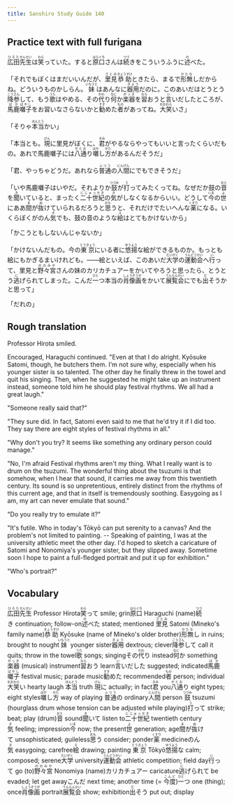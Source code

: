 ```yaml
---
title: Sanshiro Study Guide 140
---
```


## Practice text with full furigana

<p>
<ruby><rb>広田</rb><rt>ひろた</rt></ruby><ruby><rb>先生</rb><rt>せんせい</rt></ruby>は<ruby><rb>笑</rb><rt>わら</rt></ruby>っていた。すると<ruby><rb>原口</rb><rt>はらぐち</rt></ruby>さんは<ruby><rb>続</rb><rt>つづ</rt></ruby>きをこういうふうに<ruby><rb>述</rb><rt>の</rt></ruby>べた。
</p>

<p>
「それでもぼくはまだいいんだが、<ruby><rb>里見</rb><rt>さとみ</rt></ruby><ruby><rb>恭助</rb><rt>きょうすけ</rt></ruby>ときたら、まるで<ruby><rb>形無</rb><rt>かたな</rt></ruby>しだからね。どういうものかしらん。<ruby><rb>妹</rb><rt>いもうと</rt></ruby>はあんなに<ruby><rb>器用</rb><rt>きよう</rt></ruby>だのに。このあいだはとうとう<ruby><rb>降参</rb><rt>こうさん</rt></ruby>して、もう<ruby><rb>歌</rb><rt>うた</rt></ruby>はやめる、その<ruby><rb>代</rb><rt>かわ</rt></ruby>り<ruby><rb>何</rb><rt>なに</rt></ruby>か<ruby><rb>楽器</rb><rt>がっき</rt></ruby>を<ruby><rb>習</rb><rt>なら</rt></ruby>おうと<ruby><rb>言</rb><rt>い</rt></ruby>いだしたところが、<ruby><rb>馬鹿</rb><rt>ばか</rt></ruby><ruby><rb>囃子</rb><rt>ばやし</rt></ruby>をお習いなさらないかと<ruby><rb>勧</rb><rt>すす</rt></ruby>めた<ruby><rb>者</rb><rt>もの</rt></ruby>があってね。<ruby><rb>大笑</rb><rt>おおわら</rt></ruby>いさ」
</p>

<p>
「そりゃ<ruby><rb>本当</rb><rt>ほんとう</rt></ruby>かい」
</p>

<p>
「本当とも。<ruby><rb>現</rb><rt>げん</rt></ruby>に里見がぼくに、<ruby><rb>君</rb><rt>きみ</rt></ruby>がやるならやってもいいと言ったくらいだもの。あれで馬鹿囃子には<ruby><rb>八通</rb><rt>やとお</rt></ruby>り<ruby><rb>囃</rb><rt>はや</rt></ruby>し<ruby><rb>方</rb><rt>かた</rt></ruby>があるんだそうだ」
</p>

<p>
「君、やっちゃどうだ。あれなら<ruby><rb>普通</rb><rt>ふつう</rt></ruby>の<ruby><rb>人間</rb><rt>にんげん</rt></ruby>にでもできそうだ」
</p>

<p>
「いや馬鹿囃子はいやだ。それよりか<ruby><rb>鼓</rb><rt>つづみ</rt></ruby>が<ruby><rb>打</rb><rt>う</rt></ruby>ってみたくってね。なぜだか鼓の<ruby><rb>音</rb><rt>おと</rt></ruby>を<ruby><rb>聞</rb><rt>き</rt></ruby>いていると、まったく<ruby><rb>二十世紀</rb><rt>にじゅっせき</rt></ruby>の<ruby><rb>気</rb><rt>き</rt></ruby>がしなくなるからいい。どうして<ruby><rb>今</rb><rt>いま</rt></ruby>の<ruby><rb>世</rb><rt>よ</rt></ruby>にああ<ruby><rb>間</rb><rt>ま</rt></ruby>が<ruby><rb>抜</rb><rt>ぬ</rt></ruby>けていられるだろうと<ruby><rb>思</rb><rt>おも</rt></ruby>うと、それだけでたいへんな<ruby><rb>薬</rb><rt>くすり</rt></ruby>になる。いくらぼくがのん<ruby><rb>気</rb><rt>き</rt></ruby>でも、鼓の音のような<ruby><rb>絵</rb><rt>え</rt></ruby>はとてもかけないから」
</p>

<p>「かこうともしないんじゃないか」</p>
<p>
「かけないんだもの。今の<ruby><rb>東京</rb><rt>とうきょう</rt></ruby>にいる者に<ruby><rb>悠揚</rb><rt>ゆうよう</rt></ruby>な絵ができるものか。もっとも絵にもかぎるまいけれども。――絵といえば、このあいだ<ruby><rb>大学</rb><rt>だいがく</rt></ruby>の<ruby><rb>運動会</rb><rt>うんどうかい</rt></ruby>へ<ruby><rb>行</rb><rt>い</rt></ruby>って、里見と<ruby><rb>野々宮</rb><rt>ののみや</rt></ruby>さんの妹のカリカチュアーをかいてやろうと思ったら、とうとう<ruby><rb>逃</rb><rt>に</rt></ruby>げられてしまった。こんだ<ruby><rb>一</rb><rt>ひと</rt></ruby>つ本当の<ruby><rb>肖像画</rb><rt>しょうぞうが</rt></ruby>をかいて<ruby><rb>展覧会</rb><rt>てんらんかい</rt></ruby>にでも<ruby><rb>出</rb><rt>だ</rt></ruby>そうかと思って」
</p>

<p>「だれの」</p>

## Rough translation

Professor Hirota smiled.

Encouraged, Haraguchi continued. "Even at that I do alright. Kyōsuke Satomi, though, he butchers them. I'm not sure why, especially when his younger sister is so talented. The other day he finally threw in the towel and quit his singing. Then, when he suggested he might take up an instrument instead, someone told him he should play festival rhythms. We all had a great laugh."

"Someone really said that?"

"They sure did. In fact, Satomi even said to me that he'd try it if I did too. They say there are eight styles of festival rhythms in all."

"Why don't you try? It seems like something any ordinary person could manage." 

"No, I'm afraid Festival rhythms aren't my thing. What I really want is to drum on the tsuzumi. The wonderful thing about the tsuzumi is that somehow, when I hear that sound, it carries me away from this twentieth century. Its sound is so unpretentious, entirely distinct from the rhythms of this current age, and that in itself is tremendously soothing. Easygoing as I am, my art can never emulate that sound."

"Do you really try to emulate it?"

"It's futile. Who in today's Tōkyō can put serenity to a canvas? And the problem's not limited to painting. -- Speaking of painting, I was at the university athletic meet the other day. I'd hoped to sketch a caricature of Satomi and Nonomiya's younger sister, but they slipped away. Sometime soon I hope to paint a full-fledged portrait and put it up for exhibition."

"Who's portrait?"  


## Vocabulary

<p>
<span class="vocabstudy"><ruby><rb>広田</rb><rt>ひろた</rt></ruby><ruby><rb>先生</rb><rt>せんせい</rt></ruby>&nbsp;Professor Hirota</span><span class="vocabstudy"><ruby><rb>笑</rb><rt>わら</rt></ruby>って&nbsp;smile; grin</span><span class="vocabstudy"><ruby><rb>原口</rb><rt>はらぐち</rt></ruby>&nbsp;Haraguchi (name)</span><span class="vocabstudy"><ruby><rb>続</rb><rt>つづ</rt></ruby>き&nbsp;continuation; follow-on</span><span class="vocabstudy"><ruby><rb>述</rb><rt>の</rt></ruby>べた&nbsp;stated; mentioned</span>
<span class="vocabstudy"><ruby><rb>里見</rb><rt>さとみ</rt></ruby>&nbsp;Satomi (Mineko's family name)</span><span class="vocabstudy"><ruby><rb>恭助</rb><rt>きょうすけ</rt></ruby>&nbsp;Kyōsuke (name of Mineko's older brother)</span><span class="vocabstudy"><ruby><rb>形無</rb><rt>かたな</rt></ruby>し&nbsp;in ruins; brought to nought</span><span class="vocabstudy"><ruby><rb>妹</rb><rt>いもうと</rt></ruby>&nbsp;younger sister</span><span class="vocabstudy"><ruby><rb>器用</rb><rt>きよう</rt></ruby>&nbsp;dextrous; clever</span><span class="vocabstudy"><ruby><rb>降参</rb><rt>こうさん</rt></ruby>して&nbsp;call it quits; throw in the towel</span><span class="vocabstudy"><ruby><rb>歌</rb><rt>うた</rt></ruby>&nbsp;songs; singing</span><span class="vocabstudy">その<ruby><rb>代</rb><rt>かわ</rt></ruby>り&nbsp;instead</span><span class="vocabstudy"><ruby><rb>何</rb><rt>なに</rt></ruby>か&nbsp;something</span><span class="vocabstudy"><ruby><rb>楽器</rb><rt>がっき</rt></ruby>&nbsp;(musical) instrument</span><span class="vocabstudy"><ruby><rb>習</rb><rt>なら</rt></ruby>おう&nbsp;learn</span><span class="vocabstudy"><ruby><rb>言</rb><rt>い</rt></ruby>いだした&nbsp;suggested; indicated</span><span class="vocabstudy"><ruby><rb>馬鹿</rb><rt>ばか</rt></ruby><ruby><rb>囃子</rb><rt>ばやし</rt></ruby>&nbsp;festival music; parade music</span><span class="vocabstudy"><ruby><rb>勧</rb><rt>すす</rt></ruby>めた&nbsp;recommended</span><span class="vocabstudy"><ruby><rb>者</rb><rt>もの</rt></ruby>&nbsp;person; individual</span><span class="vocabstudy"><ruby><rb>大笑</rb><rt>おおわら</rt></ruby>い&nbsp;hearty laugh</span>
<span class="vocabstudy"><ruby><rb>本当</rb><rt>ほんとう</rt></ruby>&nbsp;truth</span>
<span class="vocabstudy"><ruby><rb>現</rb><rt>げん</rt></ruby>に&nbsp;actually; in fact</span><span class="vocabstudy"><ruby><rb>君</rb><rt>きみ</rt></ruby>&nbsp;you</span><span class="vocabstudy"><ruby><rb>八通</rb><rt>やとお</rt></ruby>り&nbsp;eight types; eight styles</span><span class="vocabstudy"><ruby><rb>囃</rb><rt>はや</rt></ruby>し<ruby><rb>方</rb><rt>かた</rt></ruby>&nbsp;way of playing</span>
<span class="vocabstudy"><ruby><rb>普通</rb><rt>ふつう</rt></ruby>の&nbsp;ordinary</span><span class="vocabstudy"><ruby><rb>人間</rb><rt>にんげん</rt></ruby>&nbsp;person</span>
<span class="vocabstudy"><ruby><rb>鼓</rb><rt>つづみ</rt></ruby>&nbsp;tsuzumi (hourglass drum whose tension can be adjusted while playing)</span><span class="vocabstudy"><ruby><rb>打</rb><rt>う</rt></ruby>って&nbsp;strike; beat; play (drum)</span><span class="vocabstudy"><ruby><rb>音</rb><rt>おと</rt></ruby>&nbsp;sound</span><span class="vocabstudy"><ruby><rb>聞</rb><rt>き</rt></ruby>いて&nbsp;listen to</span><span class="vocabstudy"><ruby><rb>二十世紀</rb><rt>にじゅっせき</rt></ruby>&nbsp;twentieth century</span><span class="vocabstudy"><ruby><rb>気</rb><rt>き</rt></ruby>&nbsp;feeling; impression</span><span class="vocabstudy"><ruby><rb>今</rb><rt>いま</rt></ruby>&nbsp;now; the present</span><span class="vocabstudy"><ruby><rb>世</rb><rt>よ</rt></ruby>&nbsp;generation; age</span><span class="vocabstudy"><ruby><rb>間</rb><rt>ま</rt></ruby>が<ruby><rb>抜</rb><rt>ぬ</rt></ruby>けて&nbsp;unsophisticated; guileless</span><span class="vocabstudy"><ruby><rb>思</rb><rt>おも</rt></ruby>う&nbsp;consider; ponder</span><span class="vocabstudy"><ruby><rb>薬</rb><rt>くすり</rt></ruby>&nbsp;medicine</span><span class="vocabstudy">のん<ruby><rb>気</rb><rt>き</rt></ruby>&nbsp;easygoing; carefree</span><span class="vocabstudy"><ruby><rb>絵</rb><rt>え</rt></ruby>&nbsp;drawing; painting</span>
<span class="vocabstudy"><ruby><rb>東京</rb><rt>とうきょう</rt></ruby>&nbsp;Tōkyō</span><span class="vocabstudy"><ruby><rb>悠揚</rb><rt>ゆうよう</rt></ruby>な&nbsp;calm; composed; serene</span><span class="vocabstudy"><ruby><rb>大学</rb><rt>だいがく</rt></ruby>&nbsp;university</span><span class="vocabstudy"><ruby><rb>運動会</rb><rt>うんどうかい</rt></ruby>&nbsp;athletic competition; field day</span><span class="vocabstudy"><ruby><rb>行</rb><rt>い</rt></ruby>って&nbsp;go (to)</span><span class="vocabstudy"><ruby><rb>野々宮</rb><rt>ののみや</rt></ruby>&nbsp;Nonomiya (name)</span><span class="vocabstudy">カリカチュアー&nbsp;caricature</span><span class="vocabstudy"><ruby><rb>逃</rb><rt>に</rt></ruby>げられて&nbsp;be evaded; let get away</span><span class="vocabstudy">こんだ&nbsp;next time; another time (= <ruby><rb>今度</rb><rt>こんど</rt></ruby>)</span><span class="vocabstudy"><ruby><rb>一</rb><rt>ひと</rt></ruby>つ&nbsp;one (thing); once</span><span class="vocabstudy"><ruby><rb>肖像画</rb><rt>しょうぞうが</rt></ruby>&nbsp;portrait</span><span class="vocabstudy"><ruby><rb>展覧会</rb><rt>てんらんかい</rt></ruby>&nbsp;show; exhibition</span><span class="vocabstudy"><ruby><rb>出</rb><rt>だ</rt></ruby>そう&nbsp;put out; display</span>
</p>
